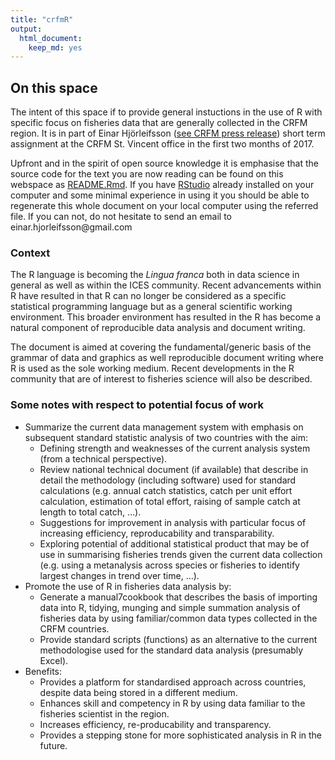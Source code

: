 ```yaml
---
title: "crfmR"
output: 
  html_document: 
    keep_md: yes
---
```


## On this space

The intent of this space if to provide general instuctions in the use of R with specific focus on fisheries data that are generally collected in the CRFM region. It is in part of Einar Hjörleifsson ([see CRFM press release](http://www.crfm.int/index.php?option=com_k2&view=item&id=544:top-fisheries-data-expert-from-iceland-shares-expertise-with-crfm-countries&Itemid=179)) short term assignment at the CRFM St. Vincent office in the first two months of 2017.

Upfront and in the spirit of open source knowledge it is emphasise that the source code for the text you are now reading can be found on this webspace as [README.Rmd](https://raw.githubusercontent.com/crfm/crfmr/master/README.Rmd). If you have [RStudio](https://www.rstudio.com) already installed on your computer and some minimal experience in using it you should be able to regenerate this whole document on your local computer using the referred file. If you can not, do not hesitate to send an email to einar.hjorleifsson@gmail.com

### Context

The R language is becoming the _Lingua franca_ both in data science in general as well as within the ICES community. Recent advancements within R have resulted in that R can no longer be considered as a specific statistical programming language but as a general scientific working environment. This broader environment has resulted in the R has become a natural component of reproducible data analysis and document writing.

The document is aimed at covering the fundamental/generic basis of the grammar of data and graphics as well reproducible document writing where R is used as the sole working medium. Recent developments in the R community that are of interest to fisheries science will also be described.

### Some notes with respect to potential focus of work

* Summarize the current data management system with emphasis on subsequent standard statistic analysis of two countries with the aim:
    - Defining strength and weaknesses of the current analysis system (from a technical perspective).
    - Review national technical document (if available) that describe in detail the methodology (including software) used for standard calculations (e.g. annual catch statistics, catch per unit effort calculation, estimation of total effort, raising of sample catch at length to total catch, ...).
    - Suggestions for improvement in analysis with particular focus of increasing efficiency, reproducability and transparability.
    - Exploring potential of additional statistical product that may be of use in summarising fisheries trends given the current data collection (e.g. using a metanalysis across species or fisheries to identify largest changes in trend over time, ...).

* Promote the use of R in fisheries data analysis by:
    - Generate a manual7cookbook that describes the basis of importing data into R, tidying, munging and simple summation analysis of fisheries data by using familiar/common data types collected in the CRFM countries.
    - Provide standard scripts (functions) as an alternative to the current methodologise used for the standard data analysis (presumably Excel).
    
* Benefits:
    - Provides a platform for standardised approach across countries, despite data being stored in a different medium.
    - Enhances skill and competency in R by using data familiar to the fisheries scientist in the region.
    - Increases efficiency, re-producability and transparency.
    - Provides a stepping stone for more sophisticated analysis in R in the future.

